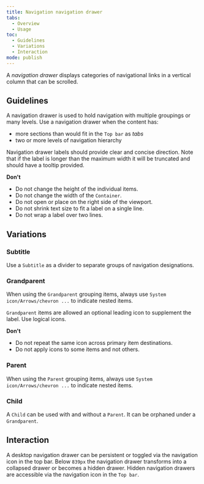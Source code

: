 ```yaml
---
title: Navigation navigation drawer
tabs:
  - Overview
  - Usage
toc:
  - Guidelines
  - Variations
  - Interaction
mode: publish
---
```


A _navigation drawer_ displays categories of navigational links in a vertical column that can be scrolled.

<!--One to two sentences as an introduction to the component-->

## Guidelines

<!--List how to use it, sizes, widths, grid interactions, colour allowances -->

A navigation drawer is used to hold navigation with multiple groupings or many levels. Use a navigation drawer when the content has:

- more sections than would fit in the `Top bar` as _tabs_
- two or more levels of navigation hierarchy

Navigation drawer labels should provide clear and concise direction. Note that if the label is longer than the maximum width it will be truncated and should have a tooltip provided.

**Don't**

<!--Bullet point list if needed -->

- Do not change the height of the individual items.
- Do not change the width of the `Container`.
- Do not open or place on the right side of the viewport.
- Do not shrink text size to fit a label on a single line.
- Do not wrap a label over two lines.

## Variations

<!--One ### heading per frame in Figma, explaining each component in that frame. One 'content' section per variation if needed -->

<FigmaImage
  url="https://www.figma.com/file/0bGXR2sCwMVSDNyyzu5BXrO5/Desktop-UI?node-id=1%3A14"
  alt="Figma design sketches of navigation drawer"
/>

### Subtitle

Use a `Subtitle` as a divider to separate groups of navigation designations.

### Grandparent

When using the `Grandparent` grouping items, always use `System icon/Arrows/chevron ...` to indicate nested items.

`Grandparent` items are allowed an optional leading icon to supplement the label. Use logical icons.

**Don't**

- Do not repeat the same icon across primary item destinations.
- Do not apply icons to some items and not others.

### Parent

When using the `Parent` grouping items, always use `System icon/Arrows/chevron ...` to indicate nested items.

### Child

A `Child` can be used with and without a `Parent`. It can be orphaned under a `Grandparent`.

## Interaction

A desktop navigation drawer can be persistent or toggled via the navigation icon in the top bar. Below `839px` the navigation drawer transforms into a collapsed drawer or becomes a hidden drawer. Hidden navigation drawers are accessible via the navigation icon in the `Top bar`.
